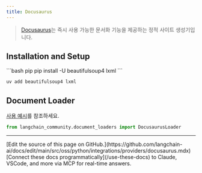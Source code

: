 ```yaml
---
title: Docusaurus
---
```


>[Docusaurus](https://docusaurus.io/)는 즉시 사용 가능한 문서화 기능을 제공하는 정적 사이트 생성기입니다.


## Installation and Setup


<CodeGroup>
```bash pip
pip install -U beautifulsoup4 lxml
```

```bash uv
uv add beautifulsoup4 lxml
```
</CodeGroup>

## Document Loader

[사용 예시](/oss/python/integrations/document_loaders/docusaurus)를 참조하세요.

```python
from langchain_community.document_loaders import DocusaurusLoader
```

---

<Callout icon="pen-to-square" iconType="regular">
    [Edit the source of this page on GitHub.](https://github.com/langchain-ai/docs/edit/main/src/oss/python/integrations/providers/docusaurus.mdx)
</Callout>
<Tip icon="terminal" iconType="regular">
    [Connect these docs programmatically](/use-these-docs) to Claude, VSCode, and more via MCP for    real-time answers.
</Tip>
